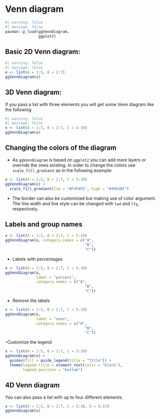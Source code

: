 # Venn diagram

```r
#| warning: false
#| message: false
pacman::p_load(ggVennDiagram,
               ggplot2)
```

## Basic 2D Venn diagram:

```r
#| warning: false
#| message: false
x <- list(A = 1:5, B = 2:7)
ggVennDiagram(x)
```

## 3D Venn diagram:

If you pass a list with three elements you will get some Venn diagram like the following

```r
#| warning: false
#| message: false
x <- list(A = 1:5, B = 2:7, C = 5:10)
ggVennDiagram(x)
```

## Changing the colors of the diagram

-   As `ggVennDiagram` is based on `ggplot2` you can add more layers or override the ones existing. In order to change the colors use `scale_fill_gradient` as in the following example:

```r
x <- list(A = 1:5, B = 2:7, C = 5:10)
ggVennDiagram(x) + 
  scale_fill_gradient(low = "#F4FAFE", high = "#4981BF") 
```

-   The border can also be customized but making use of color argument. The line width and line style can be changed with `lwd` and `lty`, respectively.

## Labels and group names

```r
x <- list(A = 1:5, B = 2:7, C = 5:10)
ggVennDiagram(x, category.names = c("A",
                                    "B",
                                    "C"))
```

-   Labels with percentages

```r
x <- list(A = 1:5, B = 2:7, C = 5:10)
ggVennDiagram(x, 
              label = "percent",
              category.names = c("A",
                                    "B",
                                    "C")) 
```

-   Remove the labels

```r
x <- list(A = 1:5, B = 2:7, C = 5:10)
ggVennDiagram(x, 
              label = "none",
              category.names = c("A",
                                    "B",
                                    "C")) 
```

-Customize the legend

```r
x <- list(A = 1:5, B = 2:7, C = 5:10)
ggVennDiagram(x) + 
  guides(fill = guide_legend(title = "Title")) +
  theme(legend.title = element_text(color = "black"),
        legend.position = "bottom") 
```

## 4D Venn diagram

You can also pass a list with up to four different elements.

```r
x <- list(A = 1:5, B = 2:7, C = 5:10, D = 8:15)
ggVennDiagram(x)
```
